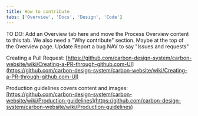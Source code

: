 ```yaml
---
title: How to contribute
tabs: ['Overview', 'Docs', 'Design', 'Code']
---
```



TO DO:
Add an Overview tab here and move the Process Overview content to this tab.
We also need a "Why contribute" section. Maybe at the top of the Overview page.
Update Report a bug NAV to say "Issues and requests"


Creating a Pull Request: [https://github.com/carbon-design-system/carbon-website/wiki/Creating-a-PR-through-github.com-UI](https://github.com/carbon-design-system/carbon-website/wiki/Creating-a-PR-through-github.com-UI)


Production guidelines covers content and images: [https://github.com/carbon-design-system/carbon-website/wiki/Production-guidelines](https://github.com/carbon-design-system/carbon-website/wiki/Production-guidelines)

